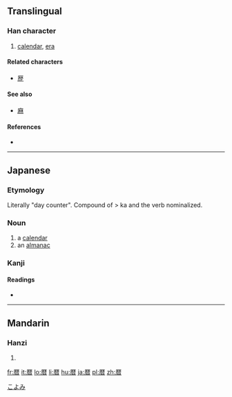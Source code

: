 {{also|曆}}
==Translingual==

===Han character===
{{Han char|rn=72|rad=日|as=10|sn=14|four=|canj=一木木日 (MDDA)}}

# [[calendar]], [[era]]

====Related characters====
* [[歴]]

====See also====
* [[麻]]

====References====
* {{Han ref|kx=0499.061|dkj=14111|hdz=10078.011|uh=66A6|ud=26278}}

----

==Japanese==

===Etymology===

Literally "day counter". Compound of {{term|日|ka|day}} > ka and the verb {{term|読む|yom-|count}} nominalized.

===Noun===

{{ja-noun|k|hira=こよみ|rom=koyomi}}

# a [[calendar]]
# an [[almanac]]

[[Category:1000 Japanese basic words|こよみ]]

===Kanji===
{{ja-kanji|grade=c|rs=日10}}

====Readings====
* {{ja-readings|on=|kun=[[れき]] (reki)}}

----

==Mandarin==

===Hanzi===
{{cmn-hanzi|pin=[[lì]] ([[li4]])|wg=li<sup>4</sup>}}

# {{defn|lang=cmn|sort=日10}}

[[fr:暦]]
[[it:暦]]
[[lo:暦]]
[[li:暦]]
[[hu:暦]]
[[ja:暦]]
[[pl:暦]]
[[zh:暦]]